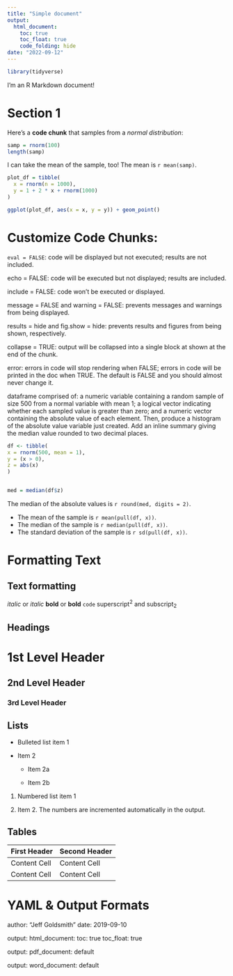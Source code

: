 ```yaml
---
title: "Simple document"
output:
  html_document:
    toc: true
    toc_float: true
    code_folding: hide
date: "2022-09-12"
---
```


```r
library(tidyverse)
```


I'm an R Markdown document! 

# Section 1

Here's a **code chunk** that samples from a _normal distribution_:

```r
samp = rnorm(100)
length(samp)
```

I can take the mean of the sample, too!
The mean is `r mean(samp)`. 

```r
plot_df = tibble(
  x = rnorm(n = 1000),
  y = 1 + 2 * x + rnorm(1000)
)

ggplot(plot_df, aes(x = x, y = y)) + geom_point()
```


# Customize Code Chunks: 

`eval = FALSE`: code will be displayed but not executed; results are not included.

echo = FALSE: code will be executed but not displayed; results are included.

include = FALSE: code won’t be executed or displayed.

message = FALSE and warning = FALSE: prevents messages and warnings from being displayed.

results = hide and fig.show = hide: prevents results and figures from being shown, respectively.

collapse = TRUE: output will be collapsed into a single block at shown at the end of the chunk.

error: errors in code will stop rendering when FALSE; errors in code will be printed in the doc when TRUE. The default is FALSE and you should almost never change it.

dataframe comprised of: a numeric variable containing a random sample of size 500 from a normal variable with mean 1; a logical vector indicating whether each sampled value is greater than zero; and a numeric vector containing the absolute value of each element. Then, produce a histogram of the absolute value variable just created. Add an inline summary giving the median value rounded to two decimal places. 

```r

df <- tibble(
x = rnorm(500, mean = 1),
y = (x > 0),
z = abs(x)
)


med = median(df$z)
```
The median of the absolute values is `r round(med, digits = 2)`.

* The mean of the sample is `r mean(pull(df, x))`.
* The median of the sample is `r median(pull(df, x))`.
* The standard deviation of the sample is `r sd(pull(df, x))`.


# Formatting Text
Text formatting 
------------------------------------------------------------

*italic*  or  _italic_
**bold**  or  __bold__
`code`
superscript^2^ and subscript~2~


Headings
------------------------------------------------------------

# 1st Level Header

## 2nd Level Header

### 3rd Level Header


Lists
------------------------------------------------------------

*   Bulleted list item 1

*   Item 2

    * Item 2a

    * Item 2b

1.  Numbered list item 1

1.  Item 2. The numbers are incremented automatically in the output.


Tables 
------------------------------------------------------------

First Header  | Second Header
------------- | -------------
Content Cell  | Content Cell
Content Cell  | Content Cell

# YAML & Output Formats

author: "Jeff Goldsmith"
date: 2019-09-10

output:
  html_document:
    toc: true
    toc_float: true
    
output:
  pdf_document: default
  
output:
  word_document: default


